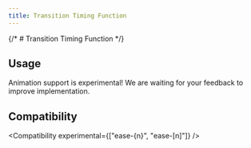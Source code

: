 ```yaml
---
title: Transition Timing Function
---
```



{/* # Transition Timing Function */}

## Usage

<Usage />

<Callout type="warn" title="CAUTION">
Animation support is experimental! We are waiting for your feedback to improve implementation.
</Callout>

## Compatibility

<Compatibility experimental={["ease-{n}", "ease-[n]"]} />
